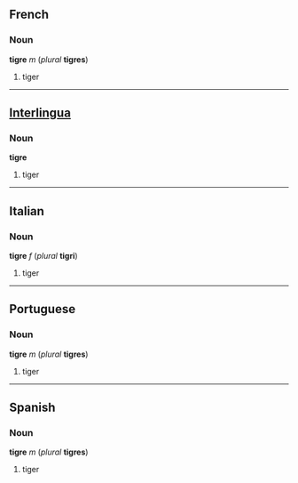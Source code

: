==French==
===Noun===
'''tigre''' ''m'' (''plural'' '''tigres''')

#tiger

----
==[[Interlingua]]==
===Noun===
'''tigre'''

#tiger

----
==Italian==
===Noun===
'''tigre''' ''f'' (''plural'' '''tigri''')

#tiger

----
==Portuguese==
===Noun===
'''tigre''' ''m'' (''plural'' '''tigres''')

#tiger

----
==Spanish==
===Noun===
'''tigre''' ''m'' (''plural'' '''tigres''')

#tiger